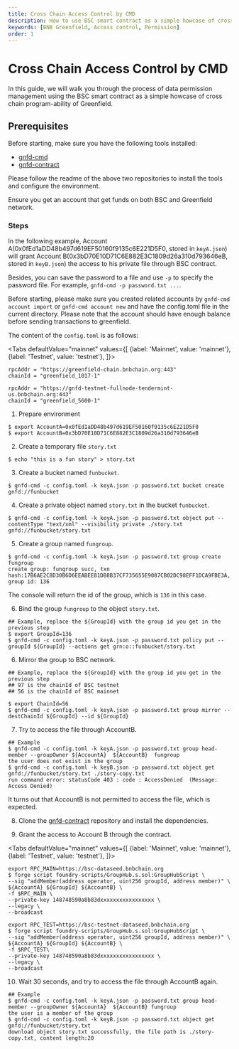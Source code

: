 ```yaml
---
title: Cross Chain Access Control by CMD
description: How to use BSC smart contract as a simple howcase of cross chain program-ability of Greenfield..
keywords: [BNB Greenfield, Access control, Permission]
order: 1
---
```


# Cross Chain Access Control by CMD

In this guide, we will walk you through the process of data permission management using the BSC smart contract as a simple howcase of cross chain program-ability of Greenfield.

## Prerequisites

Before starting, make sure you have the following tools installed:
- [gnfd-cmd](https://github.com/bnb-chain/greenfield-cmd)
- [gnfd-contract](https://github.com/bnb-chain/greenfield-contracts)

Please follow the readme of the above two repositories to install the tools and configure the environment.

Ensure you get an account that get funds on both BSC and Greenfield network.

### Steps

In the following example, Account A(0x0fEd1aDD48b497d619EF50160f9135c6E221D5F0, stored in `keyA.json`) will grant Account B(0x3bD70E10D71C6E882E3C1809d26a310d793646eB, stored in `keyB.json`)
the access to his private file through BSC contract.

Besides, you can save the password to a file and use `-p` to specify the password file. For example, `gnfd-cmd -p password.txt ...`.

Before starting, please make sure you created related accounts by `gnfd-cmd account import` or  `gnfd-cmd account new` and have the config.toml file in the current directory.
Please note that the account should have enough balance before sending transactions to greenfield.

The content of the `config.toml` is as follows:


<Tabs
  defaultValue="mainnet"
  values={[
    {label: 'Mainnet', value: 'mainnet'},
    {label: 'Testnet', value: 'testnet'},
  ]}>
  <TabItem value="mainnet">

	rpcAddr = "https://greenfield-chain.bnbchain.org:443"
	chainId = "greenfield_1017-1"

  </TabItem>
  <TabItem value="testnet">

	rpcAddr = "https://gnfd-testnet-fullnode-tendermint-us.bnbchain.org:443"
	chainId = "greenfield_5600-1"

  </TabItem>
</Tabs>

1. Prepare environment

```shell
$ export AccountA=0x0fEd1aDD48b497d619EF50160f9135c6E221D5F0
$ export AccountB=0x3bD70E10D71C6E882E3C1809d26a310d793646eB
```

2. Create a temporary file `story.txt`

```shell
$ echo "this is a fun story" > story.txt 
```

3. Create a bucket named `funbucket`.

```shell
$ gnfd-cmd -c config.toml -k keyA.json -p password.txt bucket create gnfd://funbucket
```

4. Create a private object named `story.txt` in the bucket `funbucket`.

```shell
$ gnfd-cmd -c config.toml -k keyA.json -p password.txt object put --contentType "text/xml" --visibility private ./story.txt  gnfd://funbucket/story.txt
```

5. Create a group named `fungroup`.

```shell
$ gnfd-cmd -c config.toml -k keyA.json -p password.txt group create fungroup
create group: fungroup succ, txn hash:17B6AE2C8D30B6D6EEABEE81DB8B37CF735655E9087CB02DC98EFF1DCA9FBE3A, group id: 136 
```

The console will return the id of the group, which is `136` in this case.

6. Bind the group `fungroup` to the object `story.txt`.

```shell
## Example, replace the ${GroupId} with the group id you get in the previous step
$ export GroupId=136
$ gnfd-cmd -c config.toml -k keyA.json -p password.txt policy put --groupId ${GroupId} --actions get grn:o::funbucket/story.txt   
```

6. Mirror the group to BSC network.

```shell
## Example, replace the ${GroupId} with the group id you get in the previous step
## 97 is the chainId of BSC testnet
## 56 is the chainId of BSC mainnet

$ export ChainId=56
$ gnfd-cmd -c config.toml -k keyA.json -p password.txt group mirror --destChainId ${GroupId} --id ${GroupId} 
```

7. Try to access the file through AccountB.
    
```shell
## Example
$ gnfd-cmd -c config.toml -k keyA.json -p password.txt group head-member --groupOwner ${AccountA}  ${AccountB}  fungroup
the user does not exist in the group
$ gnfd-cmd -c config.toml -k keyB.json -p password.txt object get gnfd://funbucket/story.txt ./story-copy.txt
run command error: statusCode 403 : code : AccessDenied  (Message: Access Denied)
```

It turns out that AccountB is not permitted to access the file, which is expected.

8. Clone the [gnfd-contract](https://github.com/bnb-chain/greenfield-contracts) repository and install the dependencies.

9. Grant the access to Account B through the contract.

<Tabs
  defaultValue="mainnet"
  values={[
    {label: 'Mainnet', value: 'mainnet'},
    {label: 'Testnet', value: 'testnet'},
  ]}>
  <TabItem value="mainnet">

	export RPC_MAIN=https://bsc-dataseed.bnbchain.org
	$ forge script foundry-scripts/GroupHub.s.sol:GroupHubScript \
	--sig "addMember(address operator, uint256 groupId, address member)" \
	${AccountA} ${GroupId} ${AccountB} \
	-f $RPC_MAIN \
	--private-key 148748590a8b83dxxxxxxxxxxxxxxxxx \
	--legacy \
	--broadcast

  </TabItem>
  <TabItem value="testnet">

	export RPC_TEST=https://bsc-testnet-dataseed.bnbchain.org
	$ forge script foundry-scripts/GroupHub.s.sol:GroupHubScript \
	--sig "addMember(address operator, uint256 groupId, address member)" \
	${AccountA} ${GroupId} ${AccountB} \
	-f $RPC_TEST\
	--private-key 148748590a8b83dxxxxxxxxxxxxxxxxx \
	--legacy \
	--broadcast

  </TabItem>
</Tabs>

10. Wait 30 seconds, and try to access the file through AccountB again.
```shell
## Example
$ gnfd-cmd -c config.toml -k keyA.json -p password.txt group head-member --groupOwner ${AccountA}  ${AccountB} fungroup
the user is a member of the group
$ gnfd-cmd -c config.toml -k keyB.json -p password.txt object get gnfd://funbucket/story.txt 
download object story.txt successfully, the file path is ./story-copy.txt, content length:20
```
